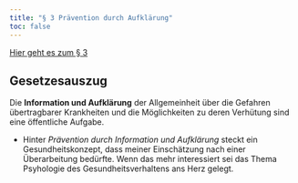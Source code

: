 ```yaml
---
title: "§ 3 Prävention durch Aufklärung"
toc: false
---
```


[Hier geht es zum § 3](https://www.gesetze-im-internet.de/ifsg/__3.html)

::: {.callout-tip}
## Gesetzesauszug
Die __Information und Aufklärung__ der Allgemeinheit über die Gefahren übertragbarer Krankheiten und die Möglichkeiten zu deren Verhütung sind eine öffentliche Aufgabe. 
:::

* Hinter _Prävention durch Information und Aufklärung_ steckt ein Gesundheitskonzept, dass meiner Einschätzung nach einer Überarbeitung bedürfte. Wenn das mehr interessiert sei das Thema Psyhologie des Gesundheitsverhaltens ans Herz gelegt. 